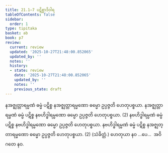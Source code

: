 ```yaml
---
title: 21.1–7 ပဋိစ္စာဒိဝါရ
tableOfContents: false
sidebar:
  order: 1
type: tipitaka
basket: ab
book: p7
review:
  current: review
  updated: '2025-10-27T21:48:00.852065'
  updated_by: ''
  notes: ''
  history:
  - state: review
    date: '2025-10-27T21:48:00.852065'
    updated_by: ''
    notes: ''
    previous_state: draft
---
```



<ReviewStatus review={frontmatter.review} showDetails={true} />

<HypothesisAnnotation frontmatter={frontmatter} />

<DynamicBreadcrumb />

<Division number="35" book="p7" e="ch" v="40">

<Paragraph number="77" book="p7">
နအဇ္ဈတ္တာရမ္မဏံ ဓမ္မံ ပဋိစ္စ နအဇ္ဈတ္တာရမ္မဏော ဓမ္မော ဥပ္ပဇ္ဇတိ ဟေတုပစ္စယာ. နအဇ္ဈတ္တာရမ္မဏံ ဓမ္မံ ပဋိစ္စ နဗဟိဒ္ဓါရမ္မဏော ဓမ္မော ဥပ္ပဇ္ဇတိ ဟေတုပစ္စယာ. (2)
</Paragraph>

<Paragraph number="78" book="p7">
နဗဟိဒ္ဓါရမ္မဏံ ဓမ္မံ ပဋိစ္စ နဗဟိဒ္ဓါရမ္မဏော ဓမ္မော ဥပ္ပဇ္ဇတိ ဟေတုပစ္စယာ. နဗဟိဒ္ဓါရမ္မဏံ ဓမ္မံ ပဋိစ္စ နအဇ္ဈတ္တာရမ္မဏော ဓမ္မော ဥပ္ပဇ္ဇတိ ဟေတုပစ္စယာ. (2) (သံခိတ္တံ.)
</Paragraph>

<Paragraph number="79" book="p7">
ဟေတုယာ နဝ …ပေ…  အဝိဂတေ နဝ.
</Paragraph>
</Division>